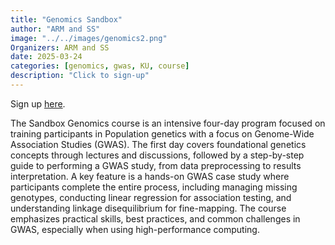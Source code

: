 ```yaml
---
title: "Genomics Sandbox"
author: "ARM and SS"
image: "../../images/genomics2.png"
Organizers: ARM and SS
date: 2025-03-24
categories: [genomics, gwas, KU, course]
description: "Click to sign-up"
---
```


Sign up [here](https://eventsignup.ku.dk/gwaswiththegenomicssandboxmar2025).

The Sandbox Genomics course is an intensive four-day program focused on training participants in Population genetics with a focus on Genome-Wide Association Studies (GWAS). The first day covers foundational genetics concepts through lectures and discussions, followed by a step-by-step guide to performing a GWAS study, from data preprocessing to results interpretation. A key feature is a hands-on GWAS case study where participants complete the entire process, including managing missing genotypes, conducting linear regression for association testing, and understanding linkage disequilibrium for fine-mapping. The course emphasizes practical skills, best practices, and common challenges in GWAS, especially when using high-performance computing.







